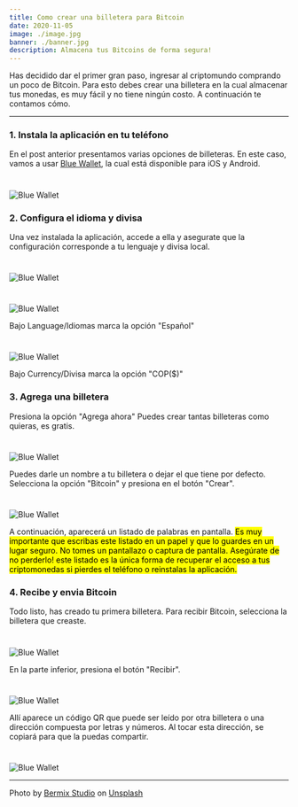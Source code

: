 ```yaml
---
title: Como crear una billetera para Bitcoin
date: 2020-11-05
image: ./image.jpg
banner: ./banner.jpg
description: Almacena tus Bitcoins de forma segura!
---
```


Has decidido dar el primer gran paso, ingresar al criptomundo comprando un poco de Bitcoin. Para esto debes crear una
billetera en la cual almacenar tus monedas, es muy fácil y no tiene ningún costo. A continuación te contamos cómo.

---

### 1. Instala la aplicación en tu teléfono
En el post anterior presentamos varias opciones de billeteras. En este caso, vamos a usar <u>[Blue Wallet](https://bluewallet.io/)</u>,
la cual está disponible para iOS y Android.
#
![Blue Wallet](blue.png)

### 2. Configura el idioma y divisa
Una vez instalada la aplicación, accede a ella y asegurate que la configuración corresponde a tu lenguaje y divisa local.
#
![Blue Wallet](1.jpeg)
#
![Blue Wallet](2.jpeg)

Bajo Language/Idiomas marca la opción "Español"
#
![Blue Wallet](3.jpeg)

Bajo Currency/Divisa marca la opción "COP($)"

### 3. Agrega una billetera
Presiona la opción "Agrega ahora" Puedes crear tantas billeteras como quieras, es gratis.
#
![Blue Wallet](5.jpeg)

Puedes darle un nombre a tu billetera o dejar el que tiene por defecto. Selecciona la opción "Bitcoin" y presiona en el botón "Crear".
#
![Blue Wallet](6.jpeg)

A continuación, aparecerá un listado de palabras en pantalla. <mark>Es muy importante que escribas este listado en un papel y 
que lo guardes en un lugar seguro. No tomes un pantallazo o captura de pantalla. Asegúrate de no perderlo! este listado 
es la única forma de recuperar el acceso a tus criptomonedas si pierdes el teléfono o reinstalas la aplicación.</mark>

### 4. Recibe y envia Bitcoin 
Todo listo, has creado tu primera billetera. Para recibir Bitcoin, selecciona la billetera que creaste.
#
![Blue Wallet](9.jpeg)

En la parte inferior, presiona el botón "Recibir".
#
![Blue Wallet](7.jpeg)

Allí aparece un código QR que puede ser leído por otra billetera o una dirección compuesta por letras y números. Al tocar esta
dirección, se copiará para que la puedas compartir.
#
![Blue Wallet](8.jpeg)




---

Photo by <a href="https://unsplash.com/@bermixstudio?utm_source=unsplash&utm_medium=referral&utm_content=creditCopyText">Bermix Studio</a> on <a href="https://unsplash.com/s/photos/bitcoin?utm_source=unsplash&utm_medium=referral&utm_content=creditCopyText">Unsplash</a>
  
